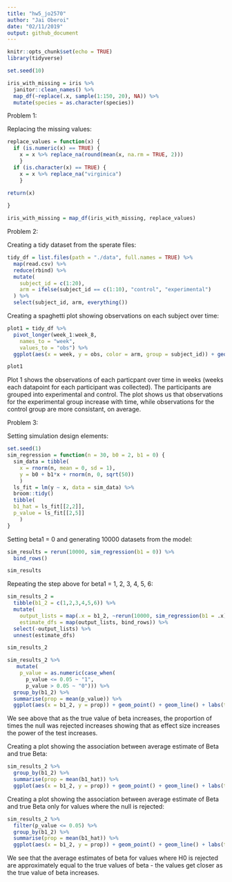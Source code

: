 ```yaml
---
title: "hw5_jo2570"
author: "Jai Oberoi"
date: "02/11/2019"
output: github_document
---
```


```r
knitr::opts_chunk$set(echo = TRUE)
library(tidyverse)
```

```r
set.seed(10)

iris_with_missing = iris %>% 
  janitor::clean_names() %>% 
  map_df(~replace(.x, sample(1:150, 20), NA)) %>%
  mutate(species = as.character(species))

```

Problem 1: 

Replacing the missing values:
```r
replace_values = function(x) {
  if (is.numeric(x) == TRUE) {
    x = x %>% replace_na(round(mean(x, na.rm = TRUE, 2)))
    }
  if (is.character(x) == TRUE) {
    x = x %>% replace_na("virginica")
    }

return(x)
  
}

iris_with_missing = map_df(iris_with_missing, replace_values)
```


Problem 2: 

Creating a tidy dataset from the sperate files: 
```r
tidy_df = list.files(path = "./data", full.names = TRUE) %>% 
  map(read.csv) %>% 
  reduce(rbind) %>% 
  mutate(
    subject_id = c(1:20), 
    arm = ifelse(subject_id == c(1:10), "control", "experimental")
  ) %>% 
  select(subject_id, arm, everything())
```

Creating a spaghetti plot showing observations on each subject over time: 
```r
plot1 = tidy_df %>% 
  pivot_longer(week_1:week_8,
    names_to = "week",
    values_to = "obs") %>% 
  ggplot(aes(x = week, y = obs, color = arm, group = subject_id)) + geom_line()

plot1
```

Plot 1 shows the observations of each particpant over time in weeks (weeks each datapoint for each participant was collected). The participants are grouped into experimental and control. The plot shows us that observations for the experimental group increase with time, while observations for the control group are more consistant, on average. 


Problem 3: 

Setting simulation design elements: 
```r
set.seed(1)
sim_regression = function(n = 30, b0 = 2, b1 = 0) {
  sim_data = tibble(
    x = rnorm(n, mean = 0, sd = 1),
    y = b0 + b1*x + rnorm(n, 0, sqrt(50))
    )
  ls_fit = lm(y ~ x, data = sim_data) %>%
  broom::tidy()
  tibble( 
  b1_hat = ls_fit[[2,2]],
  p_value = ls_fit[[2,5]]
    )
}
```

Setting beta1 = 0 and generating 10000 datasets from the model: 
```r
sim_results = rerun(10000, sim_regression(b1 = 0)) %>% 
  bind_rows()

sim_results
```

Repeating the step above for beta1 = 1, 2, 3, 4, 5, 6: 
```r
sim_results_2 = 
  tibble(b1_2 = c(1,2,3,4,5,6)) %>% 
  mutate(
    output_lists = map(.x = b1_2, ~rerun(10000, sim_regression(b1 = .x))),
    estimate_dfs = map(output_lists, bind_rows)) %>% 
  select(-output_lists) %>% 
  unnest(estimate_dfs)

sim_results_2
```


```r
sim_results_2 %>% 
   mutate(
    p_value = as.numeric(case_when(
      p_value <= 0.05 ~ "1",
      p_value > 0.05 ~ "0"))) %>% 
  group_by(b1_2) %>% 
  summarise(prop = mean(p_value)) %>%
  ggplot(aes(x = b1_2, y = prop)) + geom_point() + geom_line() + labs(title = "Association between effect size and power", x = "True value of Beta_2", y = "Power of the test")
```

We see above that as the true value of beta increases, the proportion of times the null was rejected increases showing that as effect size increases the power of the test increases. 

Creating a plot showing the association between average estimate of Beta and true Beta: 
```r
sim_results_2 %>%
  group_by(b1_2) %>% 
  summarise(prop = mean(b1_hat)) %>%
  ggplot(aes(x = b1_2, y = prop)) + geom_point() + geom_line() + labs(title = "Association between average estimate of Beta and true Beta", x = "True value of Beta_2", y = "Average estimate of Beta")
```


Creating a plot showing the association between average estimate of Beta and true Beta only for values where the null is rejected:  
```r
sim_results_2 %>%
  filter(p_value <= 0.05) %>% 
  group_by(b1_2) %>% 
  summarise(prop = mean(b1_hat)) %>%
  ggplot(aes(x = b1_2, y = prop)) + geom_point() + geom_line() + labs(title = "Association between Beta_hat and true Beta (H0 is rejected)", x = "True value of Beta_2", y = "Average estimate of Beta")
```

We see that the average estimates of beta for values where H0 is rejected are approximately equal to the true values of beta - the values get closer as the true value of beta increases. 

